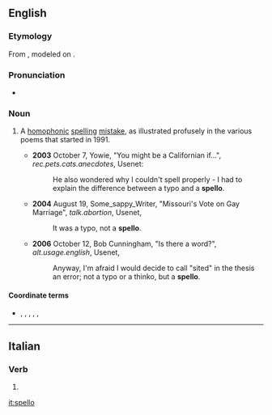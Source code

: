 {{also|Spello|spellò}}
==English==

===Etymology===
From {{suffix|spell|o|lang=en}}, modeled on {{m|en|typo}}.

===Pronunciation===
* {{rhymes|ɛləʊ|lang=en}}

===Noun===
{{en-noun}}<!-- not 'spelloes', again by analogy from 'typo' -->

# {{lb|en|Internet|_|slang}} A [[homophonic]] [[spelling]] [[mistake]], as illustrated profusely in the various {{w|Spell checker|spelling checker}} poems that started in 1991.
#* '''2003''' October 7, Yowie, "You might be a Californian if...", ''rec.pets.cats.anecdotes'', Usenet:
#*: He also wondered why I couldn't spell properly - I had to explain the difference between a typo and a '''spello'''.
#* '''2004''' August 19, Some_sappy_Writer, "Missouri's Vote on Gay Marriage", ''talk.abortion'', Usenet,
#*: It was a typo, not a '''spello'''.
#* '''2006''' October 12, Bob Cunningham, "Is there a word?", ''alt.usage.english'', Usenet,
#*: Anyway, I'm afraid I would decide to call "sited" in the thesis an error; not a typo or a thinko, but a '''spello'''.

====Coordinate terms====
* {{l|en|clicko}}, {{l|en|speako}}, {{l|en|scanno}}, {{l|en|thinko}}, {{l|en|typo}}, {{l|en|writo}}

----

==Italian==

===Verb===
{{head|it|verb form}}

# {{inflection of|spellare||1|s|pres|indc|lang=it}}

[[it:spello]]